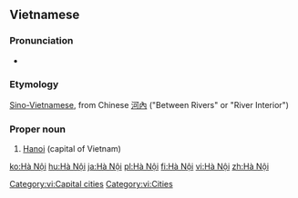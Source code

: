 ==Vietnamese==
{{wikipedia|lang=vi}}

===Pronunciation===
* {{audio|Ha_noi.ogg|Audio}}

===Etymology===
[[Sino-Vietnamese]], from Chinese [[河內]] ("Between Rivers" or "River Interior")

===Proper noun===
{{infl|vi|proper noun|head=[[hà|Hà]] [[nội|Nội]]}}

# [[Hanoi]] (capital of Vietnam)

[[Category:vi:Capital cities]]
[[Category:vi:Cities]]

[[ko:Hà Nội]]
[[hu:Hà Nội]]
[[ja:Hà Nội]]
[[pl:Hà Nội]]
[[fi:Hà Nội]]
[[vi:Hà Nội]]
[[zh:Hà Nội]]